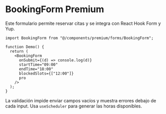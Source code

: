 # BookingForm Premium

Este formulario permite reservar citas y se integra con React Hook Form y Yup.

```tsx
import BookingForm from "@/components/premium/forms/BookingForm";

function Demo() {
  return (
    <BookingForm
      onSubmit={(d) => console.log(d)}
      startTime="09:00"
      endTime="18:00"
      blockedSlots={["12:00"]}
      pro
    />
  );
}
```

La validación impide enviar campos vacíos y muestra errores debajo de cada input. Usa `useScheduler` para generar las horas disponibles.
